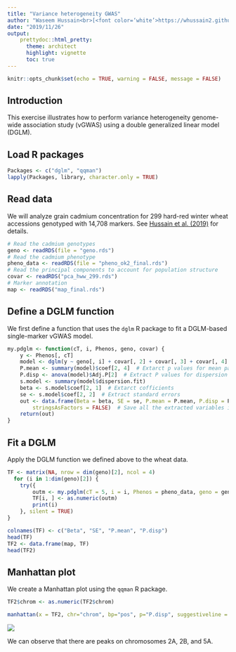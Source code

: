 ```yaml
---
title: "Variance heterogeneity GWAS"
author: "Waseem Hussain<br>[<font color=‘white’>https://whussain2.github.io/</font>](https://whussain2.github.io/)<br>Gota Morota<br>[<font color=‘white’>http://morotalab.org/</font>](http://morotalab.org/)"
date: "2019/11/26"
output: 
    prettydoc::html_pretty:
      theme: architect
      highlight: vignette
      toc: true
---
```


```r
knitr::opts_chunk$set(echo = TRUE, warning = FALSE, message = FALSE)
```

## Introduction
This exercise illustrates how to perform variance heterogeneity genome-wide association study (vGWAS) using a double generalized linear model (DGLM). 


## Load R packages
```r
Packages <- c("dglm", "qqman")
lapply(Packages, library, character.only = TRUE)
```

## Read data
We will analyze grain cadmium concentration for 299 hard-red winter wheat accessions genotyped with 14,708 markers. See [Hussain et al. (2019)](https://doi.org/10.1101/668087) for details. 
```r
# Read the cadmium genotypes
geno <- readRDS(file = "geno.rds")
# Read the cadmium phenotype
pheno_data <- readRDS(file = "pheno_ok2_final.rds")
# Read the principal components to account for population structure
covar <- readRDS("pca_hww_299.rds")
# Marker annotation
map <- readRDS("map_final.rds")
```

## Define a DGLM function
We first define a function that uses the `dglm` R package to fit a DGLM-based single-marker vGWAS model. 
```r
my.pdglm <- function(cT, i, Phenos, geno, covar) {
    y <- Phenos[, cT]
    model <- dglm(y ~ geno[, i] + covar[, 2] + covar[, 3] + covar[, 4] + covar[, 5], ~ geno[, i], family = gaussian(link = identity))
    P.mean <- summary(model)$coef[2, 4]  # Extarct p values for mean part
    P.disp <- anova(model)$Adj.P[2]  # Extract P values for dispersion part
    s.model <- summary(model$dispersion.fit)
    beta <- s.model$coef[2, 1]  # Extarct cofficients
    se <- s.model$coef[2, 2]  # Extract standard errors
    out <- data.frame(Beta = beta, SE = se, P.mean = P.mean, P.disp = P.disp, 
        stringsAsFactors = FALSE)  # Save all the extracted variables in data frame out
    return(out)
}
```


## Fit a DGLM 
Apply the DGLM function we defined above to the wheat data.  
```r
TF <- matrix(NA, nrow = dim(geno)[2], ncol = 4)
  for (i in 1:dim(geno)[2]) {
    try({
        outm <- my.pdglm(cT = 5, i = i, Phenos = pheno_data, geno = geno, covar = covar)
        TF[i, ] <- as.numeric(outm)
        print(i)
    }, silent = TRUE)
}

colnames(TF) <- c("Beta", "SE", "P.mean", "P.disp")
head(TF)
TF2 <- data.frame(map, TF)
head(TF2)
```


## Manhattan plot
We create a Manhattan plot using the `qqman` R package. 
```r
TF2$chrom <- as.numeric(TF2$chrom)

manhattan(x = TF2, chr="chrom", bp="pos", p="P.disp", suggestiveline = FALSE, genomewideline = -log10(1.44e-05), chrlabs = c("1A", "1B", "1D", "2A", "2B", "2D", "3A", "3B", "3D", "4A", "4B", "4D", "5A", "5B", "5D", "6A", "6B", "6D", "7A", "7B", "7D", "UN"), col = c("blue", "orange", "skyblue", "darkred"), logp = TRUE, cex.lab = 1.5, ylim = c(0, 8), xlab = "Chromosome", ylab = "-log10(p)", cex.axis = 0.8, mgp = c(2, 1, 0))
```

![](man.png)

We can observe that there are peaks on chromosomes 2A, 2B, and 5A. 
